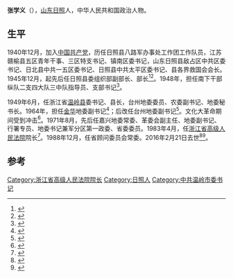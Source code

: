 '''张学义'''（{{bd|1922年|9月|2016年|2月21日}}），[[山东|山东]][[日照|日照]]人，中华人民共和国政治人物。

== 生平==
1940年12月，加入[[中国共产党|中国共产党]]，历任日照县八路军办事处工作团工作队员，江苏赣榆县五区青年干事、三区特支书记、镇南区委书记，山东日照县敌占区中共区委书记、日北县中共一五区委书记、日照县中共太平区委书记、县各界救国会会长。1945年12月，起先后任日照县委组织部副部长、部长<ref name="朱孟明组织部1991">{{cite book|author1=朱孟明|author2=中共临沂地委. 组织部|author3=中共临沂地委. 党史资料征集委员会|coauthors=临沂地区档案馆|title=中囯共产党山东省临沂地区组织史资料, 1923-1987|url=http://books.google.com/books?id=hpblAAAAMAAJ|year=1991|publisher=中共党史出版社|page=106}}</ref><ref>{{cite book|title=日照市志|url=http://books.google.com/books?id=aqc6AAAAMAAJ|year=1994|publisher=齐鲁书社|page=440}}</ref>。1948年，担任南下干部纵队二支四大队三中队指导员、支部书记<ref>{{cite book|title=浙江省志丛书: . 军亊志|url=http://books.google.com/books?id=zyELAQAAMAAJ|date=1995*|publisher=中国书籍出版社|page=203}}</ref>。

1949年6月，任浙江省[[温岭县|温岭县]]委书记、县长，台州地委委员、农委副书记、地委秘书长。1964年，担任[[金华|金华]]地委副书记<ref>{{cite book|title=中囯共产党金华历史大事记(1949.5-2000.12)|url=http://books.google.com/books?id=OOU0AAAAMAAJ|year=2001|publisher=中共党史出版社|page=161}}</ref>；后改任台州地委副书记<ref name="潘善庚温州市档案局2001">{{cite book|author1=潘善庚|author2=温州市档案局|title=當代溫州人物|url=http://books.google.com/books?id=ZIR-AAAAIAAJ|year=2001|publisher=今日中囯出版社|page=387}}</ref>。文化大革命期间受到冲击<ref name="程超魏皓奔1989">{{cite book|author1=程超|author2=魏皓奔|author3=杭州市社会科学硏究所|title=浙江 "文革" 纪事 1966.5-1976.10|url=http://books.google.com/books?id=d95tAAAAIAAJ|year=1989|publisher=《浙江方志》编辑部|page=271}}</ref>。1971年8月，先后任嘉兴地委常委、革委会副主任、地委副书记、行署专员、地委书记兼军分区第一政委、省委委员。1983年4月，任[[浙江省高级人民法院|浙江省高级人民法院]]院长<ref>{{cite book|title=中国共产党组织史资料: 中华人民共和国政权组织, 1949.10-1997.9 (附卷1, 上下)|url=http://books.google.com/books?id=sdhVAAAAYAAJ|year=2000|publisher=中共党史出版社|page=1127}}</ref>。1988年12月，任省顾问委员会常委。2016年2月21日去世<ref>{{cite news|title=张学义同志逝世|url=http://china.huanqiu.com/hot/2016-02/8585141.html|accessdate=2016-02-28|agency=环球网|archive-date=2019-08-20|archive-url=https://web.archive.org/web/20190820095432/http://china.huanqiu.com/hot/2016-02/8585141.html|dead-url=no}}</ref><ref>{{cite news|title=张学义同志遗体告别仪式举行|url=http://cpc.people.com.cn/n1/2016/0227/c87393-28155098.html|accessdate=2016-02-28|agency=浙江日报|archive-date=2019-08-20|archive-url=https://web.archive.org/web/20190820014508/http://cpc.people.com.cn/n1/2016/0227/c87393-28155098.html|dead-url=no}}</ref>。

==参考==
{{reflist}}

[[Category:浙江省高级人民法院院长|Category:浙江省高级人民法院院长]]
[[Category:日照人|Category:日照人]]
[[Category:中共温岭市委书记|Category:中共温岭市委书记]]
